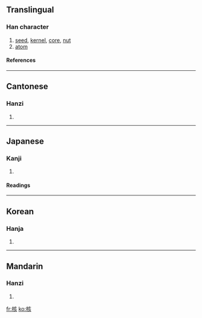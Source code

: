 {{see|覈}}

==Translingual==
===Han character===
{{Han char|rn=75|rad=木|as=06|sn=10|four=4098<sub>2</sub>|canj=木卜女人 (DYVO)}}
# [[seed]], [[kernel]], [[core]], [[nut]]
# [[atom]]
====References====
{{Han ref|kx=0524.040|dkj=14743|dj=0912.070|hdz=21206.040|uh=6838|ud=26680|bh=AED6|bd=44758}}

----
==Cantonese==
===Hanzi===
{{yue-hanzi|jyut=|y=hat6, wat6}}
# {{defn|Cantonese}}

----
==Japanese==
===Kanji===
{{ja-kanji|grade=c|rs=木06}}
# {{defn|Japanese}} 
====Readings====
{{ja-readings|on=[[かく]] (kaku)|kun=[[さね]] (sane)}}

----
==Korean==
===Hanja===
{{ko-hanja|hangeul=[[핵]], [[홀]]|eumhun=|rv=haek, hol|mr=haek, hol|y=hayk, hol}}
# {{defn|Korean}}

----
==Mandarin==
===Hanzi===
{{cmn-hanzi|pin=[[hé]] ([[he2]]), [[hú]] ([[hu2]])|wg=ho<sup>2</sup>, hu<sup>2</sup>}}
# {{defn|Mandarin}}

[[fr:核]]
[[ko:核]]